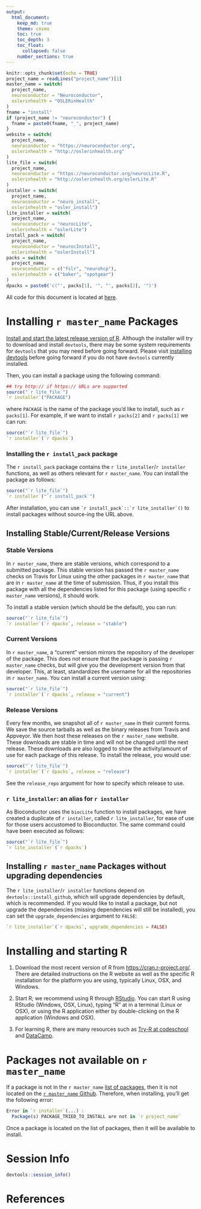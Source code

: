 ```yaml
---
output: 
  html_document:
    keep_md: true
    theme: cosmo
    toc: true
    toc_depth: 3
    toc_float:
      collapsed: false
    number_sections: true
---
```




```r
knitr::opts_chunk$set(echo = TRUE)
project_name = readLines("project_name")[1]
master_name = switch(
  project_name,
  neuroconductor = "Neuroconductor",
  oslerinhealth = "OSLERinHealth"
)
fname = "install"
if (project_name != "neuroconductor") {
  fname = paste0(fname, "_", project_name)
}
website = switch(
  project_name,
  neuroconductor = "https://neuroconductor.org",
  oslerinhealth = "http://oslerinhealth.org"
)
lite_file = switch(
  project_name,
  neuroconductor = "https://neuroconductor.org/neurocLite.R",
  oslerinhealth = "http://oslerinhealth.org/oslerLite.R"
)
installer = switch(
  project_name,
  neuroconductor = "neuro_install",
  oslerinhealth = "osler_install")
lite_installer = switch(
  project_name,
  neuroconductor = "neurocLite",
  oslerinhealth = "oslerLite")
install_pack = switch(
  project_name,
  neuroconductor = "neurocInstall",
  oslerinhealth = "oslerInstall")
packs = switch(
  project_name,
  neuroconductor = c("fslr", "neurohcp"),
  oslerinhealth = c("baker", "spotgear")
)
dpacks = paste0('c("', packs[1], '", "', packs[2], '")')
```

All code for this document is located at [here](https://raw.githubusercontent.com/muschellij2/neuroc/master/`r fname`/index.R).

# Installing `r master_name` Packages 

[Install and start the latest release version of R](#installing-and-starting-r).  Although the installer will try to download and install `devtools`, there may be some system requirements for `devtools` that you may need before going forward.  Please visit [installing devtools](../installing_devtools/index.html) before going forward if you do not have `devtools` currently installed. 

Then, you can install a package using the following command:

```r
## try http:// if https:// URLs are supported
source("`r lite_file`")
`r installer`("PACKAGE")
```
where `PACKAGE` is the name of the package you'd like to install, such as ``r packs[1]``.  For example, if we want to install ``r packs[2]`` and ``r packs[1]`` we can run:
```r
source("`r lite_file`")
`r installer`(`r dpacks`)
```

### Installing the ``r install_pack`` package

The ``r install_pack`` package contains the ``r lite_installer``/``r installer`` functions, as well as others relevant for `r master_name`.  You can install the package as follows:

```r
source("`r lite_file`")
`r installer`("`r install_pack`")
```

After installation, you can use `` `r install_pack`::`r lite_installer`() `` to install packages without source-ing the URL above.


## Installing Stable/Current/Release Versions

### Stable Versions
In `r master_name`, there are stable versions, which correspond to a submitted package.  This stable version has passed the `r master_name` checks on Travis for Linux using the other packages in `r master_name` that are in `r master_name` at the time of submission.  Thus, if you install this package with all the dependencies listed for this package (using specific `r master_name` versions), it should work.

To install a stable version (which should be the default), you can run:

```r
source("`r lite_file`")
`r installer`(`r dpacks`, release = "stable")
```

### Current Versions

In `r master_name`, a "current" version mirrors the repository of the developer of the package.  This does not ensure that the package is passing `r master_name` checks, but will give you the development version from that developer.  This, at least, standardizes the username for all the repositories in `r master_name`.  You can install a current version using:

```r
source("`r lite_file`")
`r installer`(`r dpacks`, release = "current")
```

### Release Versions

Every few months, we snapshot all of `r master_name` in their current forms.  We save the source tarballs as well as the binary releases from Travis and Appveyor.  We then host these releases on the `r master_name` website.  These downloads are stable in time and will not be changed until the next release.  These downloads are also logged to show the activity/amount of use for each package of this release.  To install the release, you would use:

```r
source("`r lite_file`")
`r installer`(`r dpacks`, release = "release")
```

See the `release_repo` argument for how to specify which release to use.

### ``r lite_installer``: an alias for ``r installer``

As Bioconductor uses the `biocLite` function to install packages, we have created a duplicate of ``r installer``, called ``r lite_installer``, for ease of use for those users accustomed to Bioconductor.  The same command could have been executed as follows:
```r
source("`r lite_file`")
`r lite_installer`(`r dpacks`)
```


## Installing `r master_name` Packages without upgrading dependencies

The ``r lite_installer``/``r installer`` functions depend on `devtools::install_github`, which will upgrade dependencies by default, which is recommended.  If you would like to install a package, but not upgrade the dependencies (missing dependencies will still be installed), you can set the `upgrade_dependencies` argument to `FALSE`:

```r
`r lite_installer`(`r dpacks`, upgrade_dependencies = FALSE)
```

# Installing and starting R 

1.  Download the most recent version of R from [https://cran.r-project.org/](https://cran.r-project.org/). There are detailed instructions on the R website as well as the specific R installation for the platform you are using, typically Linux, OSX, and Windows.

2.  Start R; we recommend using R through [RStudio](https://www.rstudio.com/).  You can start R using RStudio (Windows, OSX, Linux), typing "R" at in a terminal (Linux or OSX), or using the R application either by double-clicking on the R application (Windows and OSX).

3.  For learning R, there are many resources such as [Try-R at codeschool](http://tryr.codeschool.com/) and [DataCamp](https://www.datacamp.com/getting-started?step=2&track=r).


# Packages not available on `r master_name`

If a package is not in the `r master_name` [list of packages ](`r website`/list-packages/all), then it is not located on the [`r master_name` Github](https://github.com/`r project_name`?tab=repositories).  Therefore, when installing, you'll get the following error:

```r
Error in `r installer`(...) : 
  Package(s) PACKAGE_TRIED_TO_INSTALL are not in `r project_name`
```

Once a package is located on the list of packages, then it will be available to install. 


# Session Info

```r
devtools::session_info()
```

# References

